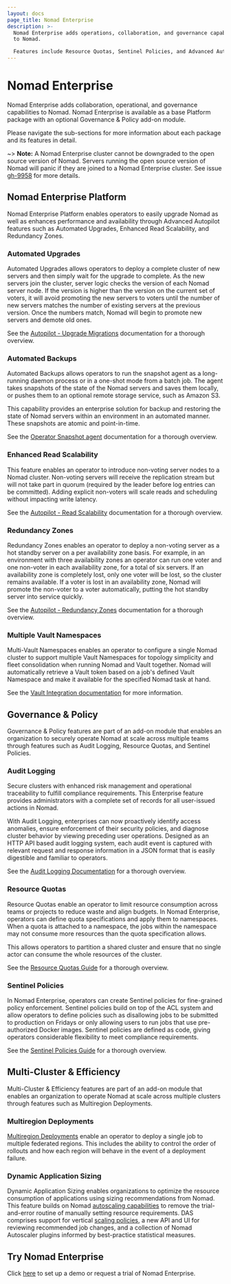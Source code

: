```yaml
---
layout: docs
page_title: Nomad Enterprise
description: >-
  Nomad Enterprise adds operations, collaboration, and governance capabilities
  to Nomad.

  Features include Resource Quotas, Sentinel Policies, and Advanced Autopilot.
---
```


# Nomad Enterprise

Nomad Enterprise adds collaboration, operational, and governance capabilities
to Nomad. Nomad Enterprise is available as a base Platform package with an
optional Governance & Policy add-on module.

Please navigate the sub-sections for more information about each package and
its features in detail.

~> **Note:** A Nomad Enterprise cluster cannot be downgraded to the open
source version of Nomad. Servers running the open source version of Nomad will
panic if they are joined to a Nomad Enterprise cluster. See issue [gh-9958]
for more details.

## Nomad Enterprise Platform

Nomad Enterprise Platform enables operators to easily upgrade Nomad as well as
enhances performance and availability through Advanced Autopilot features such
as Automated Upgrades, Enhanced Read Scalability, and Redundancy Zones.

### Automated Upgrades

Automated Upgrades allows operators to deploy a complete cluster of new
servers and then simply wait for the upgrade to complete. As the new servers
join the cluster, server logic checks the version of each Nomad server
node. If the version is higher than the version on the current set of voters,
it will avoid promoting the new servers to voters until the number of new
servers matches the number of existing servers at the previous version. Once
the numbers match, Nomad will begin to promote new servers and demote old
ones.

See the [Autopilot - Upgrade
Migrations](https://learn.hashicorp.com/tutorials/nomad/autopilot#upgrade-migrations)
documentation for a thorough overview.

### Automated Backups

Automated Backups allows operators to run the snapshot agent as a long-running
daemon process or in a one-shot mode from a batch job. The agent takes
snapshots of the state of the Nomad servers and saves them locally, or pushes
them to an optional remote storage service, such as Amazon S3.

This capability provides an enterprise solution for backup and restoring the
state of Nomad servers within an environment in an automated manner. These
snapshots are atomic and point-in-time.

See the [Operator Snapshot agent](/docs/commands/operator/snapshot-agent)
documentation for a thorough overview.

### Enhanced Read Scalability

This feature enables an operator to introduce non-voting server nodes to a
Nomad cluster. Non-voting servers will receive the replication stream but will
not take part in quorum (required by the leader before log entries can be
committed). Adding explicit non-voters will scale reads and scheduling without
impacting write latency.

See the [Autopilot - Read
Scalability](https://learn.hashicorp.com/tutorials/nomad/autopilot#server-read-and-scheduling-scaling)
documentation for a thorough overview.

### Redundancy Zones

Redundancy Zones enables an operator to deploy a non-voting server as a hot
standby server on a per availability zone basis. For example, in an
environment with three availability zones an operator can run one voter and
one non-voter in each availability zone, for a total of six servers. If an
availability zone is completely lost, only one voter will be lost, so the
cluster remains available. If a voter is lost in an availability zone, Nomad
will promote the non-voter to a voter automatically, putting the hot standby
server into service quickly.

See the [Autopilot - Redundancy
Zones](https://learn.hashicorp.com/tutorials/nomad/autopilot#redundancy-zones)
documentation for a thorough overview.

### Multiple Vault Namespaces

Multi-Vault Namespaces enables an operator to configure a single Nomad cluster
to support multiple Vault Namespaces for topology simplicity and fleet
consolidation when running Nomad and Vault together. Nomad will automatically
retrieve a Vault token based on a job's defined Vault Namespace and make it
available for the specified Nomad task at hand.

See the [Vault Integration documentation](/docs/integrations/vault-integration#enterprise-configuration) for more information.

## Governance & Policy

Governance & Policy features are part of an add-on module that enables an
organization to securely operate Nomad at scale across multiple teams through
features such as Audit Logging, Resource Quotas, and Sentinel Policies.

### Audit Logging

Secure clusters with enhanced risk management and operational traceability to
fulfill compliance requirements. This Enterprise feature provides
administrators with a complete set of records for all user-issued actions in
Nomad.

With Audit Logging, enterprises can now proactively identify access anomalies,
ensure enforcement of their security policies, and diagnose cluster behavior
by viewing preceding user operations. Designed as an HTTP API based audit
logging system, each audit event is captured with relevant request and
response information in a JSON format that is easily digestible and familiar
to operators.

See the [Audit Logging Documentation](/docs/configuration/audit) for a
thorough overview.

### Resource Quotas

Resource Quotas enable an operator to limit resource consumption across teams
or projects to reduce waste and align budgets. In Nomad Enterprise, operators
can define quota specifications and apply them to namespaces. When a quota is
attached to a namespace, the jobs within the namespace may not consume more
resources than the quota specification allows.

This allows operators to partition a shared cluster and ensure that no single
actor can consume the whole resources of the cluster.

See the [Resource Quotas
Guide](https://learn.hashicorp.com/tutorials/nomad/quotas) for a thorough
overview.

### Sentinel Policies

In Nomad Enterprise, operators can create Sentinel policies for fine-grained
policy enforcement. Sentinel policies build on top of the ACL system and allow
operators to define policies such as disallowing jobs to be submitted to
production on Fridays or only allowing users to run jobs that use
pre-authorized Docker images. Sentinel policies are defined as code, giving
operators considerable flexibility to meet compliance requirements.

See the [Sentinel Policies
Guide](https://learn.hashicorp.com/tutorials/nomad/sentinel) for a thorough
overview.

## Multi-Cluster & Efficiency

Multi-Cluster & Efficiency features are part of an add-on module that enables
an organization to operate Nomad at scale across multiple clusters through
features such as Multiregion Deployments.

### Multiregion Deployments

[Multiregion Deployments] enable an operator to deploy a single job to multiple
federated regions. This includes the ability to control the order of rollouts
and how each region will behave in the event of a deployment failure.

### Dynamic Application Sizing

Dynamic Application Sizing enables organizations to optimize the resource
consumption of applications using sizing recommendations from Nomad. This
feature builds on Nomad [autoscaling capabilities] to remove the trial-and-error
routine of manually setting resource requirements. DAS comprises support for
vertical [scaling policies], a new API and UI for reviewing recommended job
changes, and a collection of Nomad Autoscaler plugins informed by best-practice
statistical measures.

## Try Nomad Enterprise

Click [here](https://www.hashicorp.com/go/nomad-enterprise) to set up a demo or
request a trial of Nomad Enterprise.

[multiregion deployments]: /docs/job-specification/multiregion
[autoscaling capabilities]: /tools/autoscaling
[scaling policies]: /tools/autoscaling/policy
[gh-9958]: https://github.com/hashicorp/nomad/issues/9958
